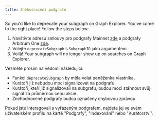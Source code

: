 ```yaml
---
title: Znehodnocení podgrafu
---
```


So you'd like to deprecate your subgraph on Graph Explorer. You've come to the right place! Follow the steps below:

1. Navštivte adresu smlouvy pro podgrafy Mainnet [zde](https://etherscan.io/address/0xadca0dd4729c8ba3acf3e99f3a9f471ef37b6825#writeProxyContract) a podgrafy Arbitrum One [zde](https://arbiscan.io/address/0xec9A7fb6CbC2E41926127929c2dcE6e9c5D33Bec#writeProxyContract).
2. Volejte `deprecateSubgraph` s `SubgraphID` jako argumentem.
3. Voilà! Your subgraph will no longer show up on searches on Graph Explorer.

Vezměte prosím na vědomí následující:

- Funkci `deprecateSubgraph` by měla volat peněženka vlastníka.
- Kurátoři již nebudou moci signalizovat na podgrafu.
- Kurátoři, kteří již signalizovali na subgrafu, budou moci stáhnout svůj signál za průměrnou cenu akcie.
- Znehodnocené podgrafy budou označeny chybovou zprávou.

Pokud jste interagovali s vyřazeným podgrafem, najdete jej ve svém uživatelském profilu na kartě "Podgrafy", "Indexování" nebo "Kurátorství".
